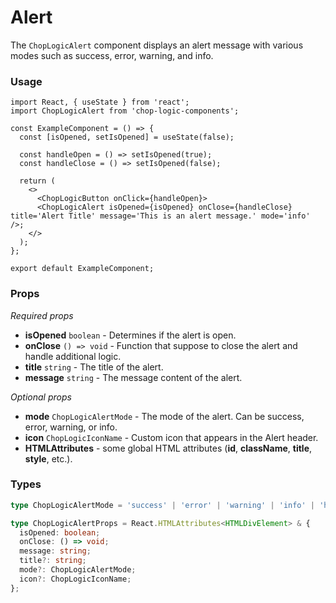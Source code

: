 
<Meta of={Alert} title='Alert' />

# Alert

The `ChopLogicAlert` component displays an alert message with various modes such as success, error, warning, and info.

<Canvas>
  <Story of={Alert.Default} />
</Canvas>

### Usage

```tsx
import React, { useState } from 'react';
import ChopLogicAlert from 'chop-logic-components';

const ExampleComponent = () => {
  const [isOpened, setIsOpened] = useState(false);

  const handleOpen = () => setIsOpened(true);
  const handleClose = () => setIsOpened(false);

  return (
    <>
      <ChopLogicButton onClick={handleOpen}>
      <ChopLogicAlert isOpened={isOpened} onClose={handleClose} title='Alert Title' message='This is an alert message.' mode='info' />;
    </>
  );
};

export default ExampleComponent;
```

### Props

_Required props_

- **isOpened** `boolean` - Determines if the alert is open.
- **onClose** `() => void` - Function that suppose to close the alert and handle additional logic.
- **title** `string` - The title of the alert.
- **message** `string` - The message content of the alert.

_Optional props_

- **mode** `ChopLogicAlertMode` - The mode of the alert. Can be success, error, warning, or info.
- **icon** `ChopLogicIconName` - Custom icon that appears in the Alert header.
- **HTMLAttributes** - some global HTML attributes (**id**, **className**, **title**, **style**, etc.).

### Types

```ts
type ChopLogicAlertMode = 'success' | 'error' | 'warning' | 'info' | 'help';
```

```ts
type ChopLogicAlertProps = React.HTMLAttributes<HTMLDivElement> & {
  isOpened: boolean;
  onClose: () => void;
  message: string;
  title?: string;
  mode?: ChopLogicAlertMode;
  icon?: ChopLogicIconName;
};
```
